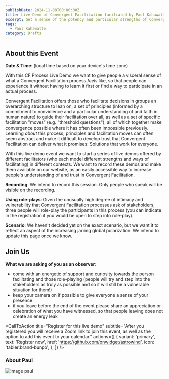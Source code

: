 ```yaml
---
publishDate: 2024-11-08T00:00:00Z
title: Live Demo of Convergent Facilitation faciliated by Paul Kahawatte (Nov 8)
excerpt: Get a sense of the potency and particular strengths of Convergent Facilitation by observing a full end-to-end Convergent Facilitation process facilitated by Paul Kahawatte. We will use a role-play based scenario touching into the global polarization we see unfolding in the world.
tags:
  - Paul Kahawatte
category: Drafts
---
```



## About this Event

**Date & Time**: <LocalTimeFromUTC client:load  startUtcTime="2024-11-08T15:30:00Z" endUtcTime="2024-11-08T17:00:00Z"/> (local time based on your device's time zone)


With this CF Process Live Demo we want to give people a visceral sense of what a Convergent Facilitation process *feels* like, so that people can experience it without having to learn it first or find a way to participate in an actual process. 

Convergent Facilitation offers those who facilitate decisions in groups an overarching structure to lean on, a set of principles (informed by a commitment to nonviolence and a particular understanding of and faith in human nature) to guide their facilitation over all, as well as a set of specific facilitation "moves" (e.g. "threshold questions"), all of which together make convergence possible where it has often been impossible previously. Learning *about* this process, principles and facilitation moves can often seem abstract and make it difficult to develop trust that Convergent Facilitation can deliver what it promises: Solutions that work for everyone.

With this live demo event we want to start a series of live demos offered by different facilitators (who each model different strengths and ways of facilitating) in different contexts. We want to record these demos and make them available on our website, as an easily accessible way to increase people's understanding of and trust in Convergent Facilitation.

**Recording**: We intend to record this session. Only people who speak will be visible on the recording.

**Using role-plays**: Given the unusually high degree of intimacy and vulnerability that Convergent Facilitation processes ask of stakeholders, three people will role-play the participants in this process (you can indicate in the registration if you would be open to step into role-play). 

**Scenario**: We haven't decided yet on the exact scenario, but we want it to reflect an aspect of the increasing jarring global polarization. We intend to update this page once we know. 

## Join Us

**What we are asking of you as an observer**:
- come with an energetic of support and curiosity towards the person facilitating and those role-playing (people will try and step into the stakeholders as truly as possible and so it will still be a vulnerable situation for them!)
- keep your camera on if possible to give everyone a sense of your presence 
- if you leave before the end of the event please share an appreciation or celebration of what you have witnessed, so that people leaving does not create an energy leak 


<CallToAction
    title="Register for this live demo"
    subtitle="After you registered you will receive a Zoom link to join this event, as well as the option to add this event to your calendar."
    actions={[
      {
        variant: 'primary',
        text: 'Register now',
        href: 'https://github.com/onwidget/astrowind',
        icon: 'tabler:brand-bunpo',
      },
    ]}
  />
  
### About Paul
![image paul](~/assets/images/paul_kahawatte.jpg)

